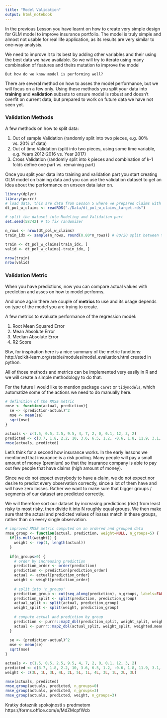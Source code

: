 ```yaml
---
title: "Model Validation"
output: html_notebook
---
```


In the previous Lesson you have learnt on how to create very simple design for GLM model to improve insurance portfolio. The model is truly simple and almost not usable for real life application, as its results are very similar to one-way analysis. 

We need to improve it to its best by adding other variables and their using the best data we have available. So we will try to iterate using many combination of features and theirs mutation to improve the model

`But how do we know model is performing well?`

There are several method on how to asses the model performance, but we will focus on a few only.
Using these methods you split your data into __training__ and __validation__ subsets to ensure model is robust and doesn't overfit on current data, but prepared to work on future data we have not seen yet.

### Validation Methods
A few methods on how to split data:

1.  Out of sample Validation (randomly split into two pieces, e.g. 80% vs. 20% of data)
2.  Out of time Validation (split into two pieces, using some time variable, e.g. Years 2012-2016 vs. Year 2017)
3.  Cross Validation (randomly split into k pieces and combination of k-1 folds define one part vs. remaining part)

Once you split your data into training and validation part you start creating GLM model on training data and you can use the validation dataset to get an idea about the performance on unseen data later on.

```r
library(dplyr)
library(purrr)
# load data, this are data from Lesson 5 where we prepared Claims with Policies into one dataset
dt_pol_w_claims <- readRDS("./Data/dt_pol_w_claims_target.rds")
```


```r
# split the dataset into Modeling and Validation part
set.seed(58742) # to fix randomizer

n_rows <- nrow(dt_pol_w_claims)
train_idx <- sample(n_rows, round(0.80*n_rows)) # 80/20 split between train and valid

train <- dt_pol_w_claims[train_idx, ]
valid <- dt_pol_w_claims[-train_idx, ]

nrow(train)
nrow(valid)
```

### Validation Metric
When you have predictions, now you can compare actual values with prediction and asses on how to model performs.

And once again there are couple of __metrics__ to use and its usage depends on type of the model you are trying to create.

A few metrics to evaluate performance of the regression model:

1.  Root Mean Squared Error
2.  Mean Absolute Error
3.  Median Absolute Error
4.  R2 Score

Btw, for inspiration here is a nice summary of the metric functions: http://scikit-learn.org/stable/modules/model_evaluation.html created in python.

All of those methods and metrics can be implemented very easily in R and we will create a simple methodology to do that. 

For the future I would like to mention package `caret` or `tidymodels`, which automatize some of the actions we need to do manually here.

```r
# definition of the RMSE metric
rmse <- function(actual, prediction){
  se <- (prediction-actual)^2
  mse <- mean(se)
  sqrt(mse)
}

actuals <- c(1.5, 0.5, 2.5, 9.5, 4, 7, 2, 0, 0.1, 12, 3, 2)
predicted <- c(3.7, 1.8, 2.2, 10, 3.6, 6.5, 1.2, -0.6, 1.8, 11.9, 3.1, 2.2)
rmse(actuals, predicted)
```

Let's think for a second how insurance works. In the early lessons we mentioned that insurance is a risk pooling. Many people will pay a small amount of money (premium) so that the insurance company is able to pay out few people that have claims (high amount of money).

Since we do not expect everybody to have a claim, we do not expect nor desire to predict every observation correctly, since a lot of them have and will have zero losses. Rather we want to make sure that bigger groups / segments of our dataset are predicted correctly. 

We will therefore sort our dataset by increasing predictions (risk) from least risky to most risky, then divide it into N roughly equal groups. We then make sure that the actual and predicted values of losses match in these groups, rather than on every single observation.

```r
# improved RMSE metric computed on an ordered and grouped data
rmse_group <- function(actual, prediction, weight=NULL, n_groups=5) {
  if(is.null(weight)) {
    weight <- rep(1, length(actual))
  }
  
  if(n_groups>0) {
    # order by increasing prediction
    prediction_order <- order(prediction)
    prediction <- prediction[prediction_order]
    actual <- actual[prediction_order]
    weight <- weight[prediction_order]
    
    # split into 'n_groups'
    prediction_group <- cut(seq_along(prediction), n_groups, labels=FALSE)
    prediction_split <- split(prediction, prediction_group)
    actual_split <- split(actual, prediction_group)
    weight_split <- split(weight, prediction_group)
    
    # compute actual and prediction by group
    prediction <- purrr::map2_dbl(prediction_split, weight_split, weighted.mean)
    actual <- purrr::map2_dbl(actual_split, weight_split, weighted.mean)
  }
  
  se <- (prediction-actual)^2
  mse <- mean(se)
  sqrt(mse)
}

actuals <- c(1.5, 0.5, 2.5, 9.5, 4, 7, 2, 0, 0.1, 12, 3, 2)
predicted <- c(3.7, 1.8, 2.2, 10, 3.6, 6.5, 1.2, -0.6, 1.8, 11.9, 3.1, 2.2)
weight <- c(3L, 1L, 3L, 4L, 2L, 5L, 1L, 4L, 3L, 1L, 2L, 3L)

rmse(actuals, predicted)
rmse_group(actuals, predicted, n_groups=0)
rmse_group(actuals, predicted, n_groups=3)
rmse_group(actuals, predicted, weight, n_groups=3)
```


Kratky dotaznik spokojnosti s predmetom
https://forms.office.com/e/MdZMcpfWcb
